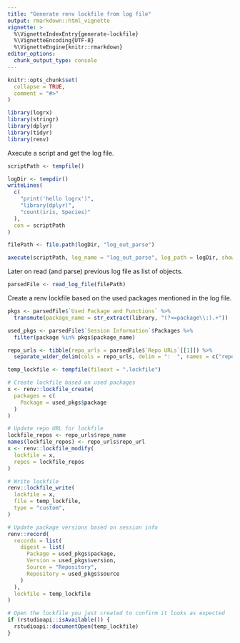```yaml
---
title: "Generate renv lockfile from log file"
output: rmarkdown::html_vignette
vignette: >
  %\VignetteIndexEntry{generate-lockfile}
  %\VignetteEncoding{UTF-8}
  %\VignetteEngine{knitr::rmarkdown}
editor_options: 
  chunk_output_type: console
---
```


```r
knitr::opts_chunk$set(
  collapse = TRUE,
  comment = "#>"
)
```

```r
library(logrx)
library(stringr)
library(dplyr)
library(tidyr)
library(renv)
```

Axecute a script and get the log file.

```r
scriptPath <- tempfile()

logDir <- tempdir()
writeLines(
  c(
    "print('hello logrx')",
    "library(dplyr)",
    "count(iris, Species)"
  ),
  con = scriptPath
)

filePath <- file.path(logDir, "log_out_parse")

axecute(scriptPath, log_name = "log_out_parse", log_path = logDir, show_repo_url = TRUE)
```

Later on read (and parse) previous log file as list of objects. 

```r
parsedFile <- read_log_file(filePath)
```

Create a renv lockfile based on the used packages mentioned in the log file.

```r
pkgs <- parsedFile$`Used Package and Functions` %>%
  transmute(package_name = str_extract(library, "(?<=package\\:).+"))

used_pkgs <- parsedFile$`Session Information`$Packages %>%
  filter(package %in% pkgs$package_name)

repo_urls <- tibble(repo_urls = parsedFile$`Repo URLs`[[1]]) %>%
  separate_wider_delim(cols = repo_urls, delim = ":  ", names = c("repo_name", "repo_url"))

temp_lockfile <- tempfile(fileext = ".lockfile")

# Create lockfile based on used packages
x <- renv::lockfile_create(
  packages = c(
    Package = used_pkgs$package
  )
)

# Update repo URL for lockfile
lockfile_repos <- repo_urls$repo_name
names(lockfile_repos) <- repo_urls$repo_url
x <- renv::lockfile_modify(
  lockfile = x,
  repos = lockfile_repos
)

# Write lockfile
renv::lockfile_write(
  lockfile = x,
  file = temp_lockfile,
  type = "custom",
)

# Update package versions based on session info
renv::record(
  records = list(
    digest = list(
      Package = used_pkgs$package,
      Version = used_pkgs$version,
      Source = "Repository",
      Repository = used_pkgs$source
    )
  ),
  lockfile = temp_lockfile
)

# Open the lockfile you just created to confirm it looks as expected
if (rstudioapi::isAvailable()) {
  rstudioapi::documentOpen(temp_lockfile)
}
```

